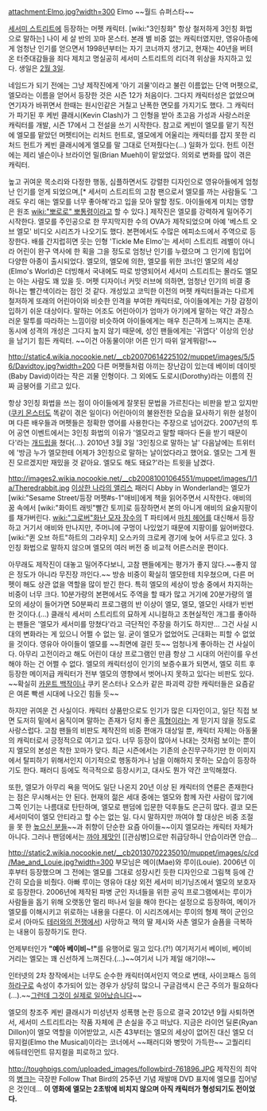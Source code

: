 attachment:Elmo.jpg?width=300
Elmo
~~월드 슈퍼스타~~

[[세서미 스트리트]]에 등장하는 머펫 캐릭터. [wiki:"3인칭화" 항상 철저하게 3인칭 화법으로 말하는] 나이 세 살 반의 꼬마 몬스터. 본래 별 비중 없는 캐릭터였지만, 영유아층에게 엄청난 인기를 얻으면서 1998년부터는 자기 코너까지 생기고, 현재는 40년을 버텨온 터줏대감들을 죄다 제치고 명실공히 세서미 스트리트의 리더격 위상을 차지하고 있다. 생일은 [[2월 3일]].

네임드가 되기 전에는 그냥 제작진에게 '아기 괴물'이라고 불린 이름없는 단역 머펫으로, 엘모라는 이름을 얻어서 등장한 것은 시즌 12가 처음이다. 그다지 캐릭터성은 없었으며 연기자가 바뀌면서 한때는 원시인같은 거칠고 난폭한 면모를 가지기도 했다. 그 캐릭터가 파기된 후 케빈 클래시(Kevin Clash)가 그 인형을 받아 초고음 가성과 사랑스러운 캐릭터를 개발, 시즌 17에서 그 전설을 쓰기 시작한다. 참고로 케빈이 엘모를 맡기 직전에 엘모를 맡았던 머펫티어는 리처드 헌트로, 엘모에게 어울리는 캐릭터를 잡지 못한 리처드 헌트가 케빈 클래시에게 엘모를 말 그대로 던져줬다는(...) 일화가 있다. 헌트 이전에는 제리 넬슨이나 브라이언 밀(Brian Muehl)이 맡았었다. 의외로 변화를 많이 겪은 캐릭터.

높고 귀여운 목소리와 다정한 행동, 심플하면서도 강렬한 디자인으로 영유아들에게 엄청난 인기를 얻게 되었으며,[* 세서미 스트리트의 고참 팬으로서 엘모를 까는 사람들도 '그래도 우리 애는 엘모를 너무 좋아해'라고 입을 모아 말할 정도. 아이들에게 미치는 영향은 원조 [[wiki:"뽀로로" 뽀통령]]이라고 할 수 있다.] 제작진은 엘모를 강력하게 밀어주기 시작한다. 엘모를 주인공으로 한 무지막지한 수의 OVA가 제작되었으며 아예 '베스트 오브 엘모' 비디오 시리즈가 나오기도 했다. 본편에서도 수많은 에피소드에서 주역으로 등장한다. 배를 간지럽히면 웃는 인형 'Tickle Me Elmo'는 세서미 스트리트 레벨이 아니라 어린이 완구 역사에 한 획을 그을 정도로 엄청난 인기를 누렸으며 그 인기에 힘입어 다양한 아종이 출시되었다. 엘모의, 엘모에 의한, 엘모를 위한 코너인 엘모의 세상(Elmo's World)은 더빙해서 국내에도 따로 방영되어서 세서미 스트리트는 몰라도 엘모는 아는 사람도 꽤 있을 듯. 머펫 디자이너 커밋 러브에 의하면, 엄청난 인기의 비결 중 하나는 빨간색이라는 점인 것 같다. 개성있고 코믹한 이전의 머펫 캐릭터들과는 다르게 철저하게 또래의 어린아이와 비슷한 인격을 부여한 캐릭터로, 아이들에게는 가장 감정이입하기 쉬운 대상이다. 말하는 어조도 어린아이가 엄마가 아기에게 말하는 약간 과장스러운 말투를 따라하는 느낌이랑 비슷하여 아이들에게는 매우 친근하게 느껴지는 존재. 동시에 성격의 개성은 그다지 높지 않기 때문에, 성인 팬들에게는 '귀엽다' 이상의 인상을 남기기 힘든 캐릭터. ~~이건 아동물이야! 어른 인기 따위 알게뭐람!~~

http://static4.wikia.nocookie.net/__cb20070614225102/muppet/images/5/56/Davidtoy.jpg?width=200
다른 머펫들처럼 아끼는 장난감이 있는데 베이비 데이빗(Baby David)이라는 작은 괴물 인형이다. 그 외에도 도로시(Dorothy)라는 이름의 진짜 금붕어를 기르고 있다.

항상 3인칭 화법을 쓰는 점이 아이들에게 잘못된 문법을 가르친다는 비판을 받고 있지만([[쿠키 몬스터]]도 똑같이 겪은 일이다) 어린아이의 불완전한 모습을 묘사하기 위한 설정이며 다른 배우들과 머펫들은 정확한 영어를 사용한다는 주장으로 넘어갔다. 2007년의 투어 공연 이벤트에서는 3인칭 화법의 이유가 '엘모라고 말할 때마다 돈을 받기 때문이다'라는 [[개드립]]을 쳤다(...). 2010년 3월 3일 '3인칭으로 말하는 날' 다음날에는 트위터에 '방금 누가 엘모한테 어제가 3인칭으로 말하는 날이었다라고 했어요. 엘모는 그게 뭔진 모르겠지만 재밌을 것 같아요. 엘모도 해도 돼요?'라는 트윗을 남겼다.

http://images2.wikia.nocookie.net/__cb20081001064551/muppet/images/1/1a/Theredrabbit.jpg
[[이상한 나라의 앨리스]] 패러디 Abby in Wonderland는 엘모가 [wiki:"Sesame Street/등장 머펫#s-1"애비]에게 책을 읽어주면서 시작한다. 애비의 꿈 속에서 [wiki:"화이트 래빗"빨간 토끼]로 등장하면서 본의 아니게 애비의 요술지팡이를 채가버린다. [[wiki:"그로버"화난 모자 장수]]의 T 파티에서 [[마치 헤어]]를 대신해서 등장하고 거기서 애비와 만나지만, 주머니에 구멍이 나있었기 때문에 지팡이를 잃어버렸다. [wiki:"퀸 오브 하트"하트의 그라우치] 오스카의 크로케 경기에 늦어 서두르고 있다. 3인칭 화법으로 말하지 않으며 엘모의 여러 버전 중 비교적 어른스러운 편이다.

아무래도 제작진이 대놓고 밀어주다보니, 고참 팬들에게는 평가가 좋지 않다.~~좋지 않은 정도가 아니라 무진장 까인다.~~ 방송 비중이 확실히 엘모한테 치우쳤으며, 다른 머펫이 해도 상관 없을 역할을 많이 받긴 한다. 특히 엘모의 세상이 방송 중에서 차지하는 비중이 너무 크다. 10분가량의 본편에서도 주역을 할 때가 많고 거기에 20분가량의 엘모의 세상이 들어가면 50분짜리 프로그램의 반 이상이 엘모, 엘모, 엘모인 사태가 빈번한 것이다.(...) 클래식 세서미 스트리트의 묘하게 시니컬하고 초현실적인 개그를 좋아하는 팬들은 '엘모가 세서미를 망쳤다'라고 극단적인 주장을 하기도 하지만... 그건 사실 시대의 변화라는 게 있으니 어쩔 수 없는 일. 굳이 엘모가 없었어도 근대화는 피할 수 없었을 것이다. 영유아 아이들이 엘모를 ~~최면에 걸린 듯~~ 엄청나게 좋아하는 건 사실이다. 아무리 고전이라고 해도 어린이 대상 프로그램인 만큼 항상 그 시대의 어린이를 우선해야 하는 건 어쩔 수 없다. 엘모의 캐릭터성이 인기의 보증수표가 되면서, 엘모 히트 후 등장한 메이저급 캐릭터가 전부 엘모의 영향에서 벗어나지 못하고 있다는 비판도 있다. ~~확실히 [[카운트 백작]]이나 쿠키 몬스터나 오스카 같은 파괴력 강한 캐릭터들은 요즘같은 여론 빡센 시대에 나오긴 힘들 듯~~

하지만 귀여운 건 사실이다. 캐릭터 상품만으로도 인기가 많은 디자인이고, 일단 직접 보면 도저히 밑에서 움직이며 말하는 존재가 덩치 좋은 [[흑형]]이라는 게 믿기지 않을 정도로 사랑스럽다. 고참 팬들의 비판도 제작진의 비중 편애가 대상일 뿐, 캐릭터 자체는 아동물의 캐릭터로서 긍정적으로 여기고 있다. 너무 등장이 많아서 나대는 것처럼 보이는 뿐이지 엘모의 본성은 착한 꼬마가 맞다. 최근 시즌에서는 기존의 순진무구하기만 한 이미지에서 탈피하기 위해서인지 이기적으로 행동하거나 남을 이해하지 못하는 모습이 등장하기도 한다. 패러디 등에도 적극적으로 등장시키고, 대사도 뭔가 약간 코믹해졌다.

또한, 엘모가 아무리 욕을 먹어도 일단 나온지 20년 이상 된 캐릭터의 연륜은 존재한다는 점은 무시해서는 안 된다. 현재의 젊은 세대 중에는 엘모와 함께 자란 사람이 많기에 그쪽 인기는 나름대로 탄탄하며, 엘모로 팬덤에 입문한 덕후들도 은근히 많다. 결코 모든 세서미덕이 엘모 안티라고 할 수는 없는 일. 다시 말하지만 까여야 할 대상은 비중 조절을 못 한 [[높으신 분들]]~~과 취향이 단순한 요즘 아이들~~이지 엘모라는 캐릭터 자체가 아니다. 그러나 팬덤에서는 [[까야 제맛]]인 [[관심병]으로만 취급당하니 안습이라면 안습...

http://static2.wikia.nocookie.net/__cb20130702235010/muppet/images/c/cd/Mae_and_Louie.jpg?width=300
부모님은 메이(Mae)와 루이(Louie). 2006년 이후부터 등장했으며 그 전에는 엘모를 그대로 성장시킨 듯한 디자인으로 그림책 등에 간간히 모습을 비췄다. 아빠 루이는 영유아 대상 외전 세서미 비기닝즈에서 엘모의 보호자로 등장한다. 2006년에 제작된 파병 군인 자녀들을 위한 공익 프로그램에서는 루이가 사람들을 돕기 위해 오랫동안 멀리 떠나서 일을 해야 한다는 설정으로 등장하여, 메이가 엘모를 이해시키고 위로하는 내용을 다룬다. 이 시리즈에서는 루이의 형제 잭이 군인으로서 (아마도 [[테러와의 전쟁]]에서) 사망하고 잭의 딸 제시와 사촌 엘모가 슬픔을 극복하는 내용이 등장하기도 한다.

언제부터인가 '''"예아 베이비~!"'''를 유행어로 밀고 있다.(?!) 여기저기서 베이비, 베이비 거리는 엘모는 꽤 신선하게 느껴진다.(...)~~여기서 니가 제일 애기야!~~

인터넷의 2차 창작에서는 너무도 순수한 캐릭터여서인지 역으로 변태, 사이코패스 등의 [[하라구로]] 속성이 추가되어 있는 경우가 상당히 많으니 구글검색시 은근 주의가 필요하다(...).~~[[그런데 그것이 실제로 일어났습니다]]~~

엘모의 창조주 케빈 클래시가 미성년자 성폭행 논란 등으로 결국 2012년 9월 사퇴하면서, 세서미 스트리트라는 작품 자체에 큰 손실을 주고 떠났다. 지금은 라이언 딜론(Ryan Dillon)이 엘모 역할을 이어받았고, 시즌 43부터는 엘모의 세상이 없어진 대신 엘모 더 뮤지컬(Elmo the Musical)이라는 코너에서 ~~패러디와 병맛이 가득한~~ 고퀄리티 에듀테인먼트 뮤지컬을 피로하고 있다.

http://toughpigs.com/uploaded_images/followbird-761896.JPG
제작진의 최악의 [[병크]]는 극장판 Follow That Bird의 25주년 기념 재발매 DVD 표지에 엘모를 집어넣은 것인데... '''이 영화에 엘모는 2초밖에 비치지 않으며 아직 캐릭터가 형성되기도 전이었다.'''
